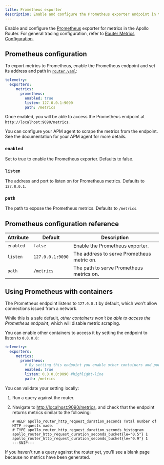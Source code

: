 ```yaml
---
title: Prometheus exporter
description: Enable and configure the Prometheus exporter endpoint in the Apollo Router
---
```


Enable and configure the [Prometheus](https://www.prometheus.io/) exporter for metrics in the Apollo Router.
For general tracing configuration, refer to [Router Metrics Configuration](./overview).

## Prometheus configuration

To export metrics to Prometheus, enable the Prometheus endpoint and set its address and path in [`router.yaml`](../../../configuration/overview#yaml-config-file):

```yaml title="router.yaml"
telemetry:
  exporters:
     metrics:
       prometheus:
         enabled: true
         listen: 127.0.0.1:9090
         path: /metrics
```

Once enabled, you will be able to access the Prometheus endpoint at `http://localhost:9090/metrics`.

You can configure your APM agent to scrape the metrics from the endpoint. See the documentation for your APM agent for more details.

### `enabled`

Set to true to enable the Prometheus exporter. Defaults to false.

### `listen`

The address and port to listen on for Prometheus metrics. Defaults to `127.0.0.1`.

### `path`

The path to expose the Prometheus metrics. Defaults to `/metrics`.

## Prometheus configuration reference

| Attribute     | Default          | Description                                |
|---------------|------------------|--------------------------------------------|
| `enabled`     | `false`          | Enable the Prometheus exporter.            |
| `listen`      | `127.0.0.1:9090` | The address to serve Prometheus metric on. |
| `path`        | `/metrics`       | The path to serve Prometheus metrics on.   |


## Using Prometheus with containers

The Prometheus endpoint listens to `127.0.0.1` by default, which won't allow connections issued from a network.

While this is a safe default, _other containers won't be able to access the Prometheus endpoint_, which will disable metric scraping.

You can enable other containers to access it by setting the endpoint to listen to `0.0.0.0`:

```yaml title="router.yaml"
telemetry:
  exporters:
     metrics:
       prometheus:
         # By setting this endpoint you enable other containers and pods to access the Prometheus endpoint
         enabled: true
         listen: 0.0.0.0:9090 #highlight-line
         path: /metrics
```

You can validate your setting locally:

1. Run a query against the router.
2. Navigate to [http://localhost:9090/metrics](http://localhost:9090/metrics), and check that the endpoint returns metrics similar to the following:

    ```
    # HELP apollo_router_http_request_duration_seconds Total number of HTTP requests made.
    # TYPE apollo_router_http_request_duration_seconds histogram
    apollo_router_http_request_duration_seconds_bucket{le="0.5"} 1
    apollo_router_http_request_duration_seconds_bucket{le="0.9"} 1
    ---SNIP---
    ```

<Note>

If you haven't run a query against the router yet, you'll see a blank page because no metrics have been generated.

</Note>

